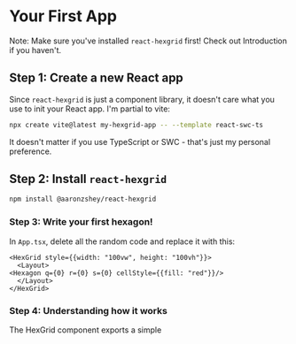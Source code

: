 # Your First App

Note: Make sure you've installed `react-hexgrid` first!  Check out Introduction if you haven't.

## Step 1: Create a new React app

Since `react-hexgrid` is just a component library, it doesn't care what you use to init your React app.  I'm partial to vite:
```bash
npx create vite@latest my-hexgrid-app -- --template react-swc-ts
```

It doesn't matter if you use TypeScript or SWC - that's just my personal preference.

## Step 2: Install `react-hexgrid`

```bash
npm install @aaronzshey/react-hexgrid
```

### Step 3: Write your first hexagon!

In `App.tsx`, delete all the random code and replace it with this:

```tsx
<HexGrid style={{width: "100vw", height: "100vh"}}>
  <Layout>
<Hexagon q={0} r={0} s={0} cellStyle={{fill: "red"}}/>
  </Layout>
</HexGrid>
```

### Step 4: Understanding how it works

The HexGrid component exports a simple